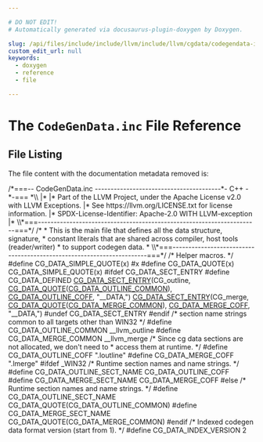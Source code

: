 ```yaml
---

# DO NOT EDIT!
# Automatically generated via docusaurus-plugin-doxygen by Doxygen.

slug: /api/files/include/include/llvm/include/llvm/cgdata/codegendata-inc
custom_edit_url: null
keywords:
  - doxygen
  - reference
  - file

---
```





# The `CodeGenData.inc` File Reference

<DoxygenPage pluginConfig={pluginConfig}>




## File Listing

The file content with the documentation metadata removed is:

<ProgramListing>

<Link id="l00001" /><CodeLine lineNumber="1"><Highlight kind="comment">/&#42;===-- CodeGenData.inc ----------------------------------------&#42;- C++ -&#42;-=== &#42;\\</Highlight></CodeLine>
<Link id="l00002" /><CodeLine lineNumber="2"><Highlight kind="comment">|&#42;</Highlight></CodeLine>
<Link id="l00003" /><CodeLine lineNumber="3"><Highlight kind="comment">|&#42; Part of the LLVM Project, under the Apache License v2.0 with LLVM Exceptions.</Highlight></CodeLine>
<Link id="l00004" /><CodeLine lineNumber="4"><Highlight kind="comment">|&#42; See https://llvm.org/LICENSE.txt for license information.</Highlight></CodeLine>
<Link id="l00005" /><CodeLine lineNumber="5"><Highlight kind="comment">|&#42; SPDX-License-Identifier: Apache-2.0 WITH LLVM-exception</Highlight></CodeLine>
<Link id="l00006" /><CodeLine lineNumber="6"><Highlight kind="comment">|&#42;</Highlight></CodeLine>
<Link id="l00007" /><CodeLine lineNumber="7"><Highlight kind="comment">\\&#42;===----------------------------------------------------------------------===&#42;/</Highlight><Highlight kind="normal"></Highlight></CodeLine>
<Link id="l00008" /><CodeLine lineNumber="8"><Highlight kind="normal"></Highlight><Highlight kind="comment">/&#42;</Highlight></CodeLine>
<Link id="l00009" /><CodeLine lineNumber="9"><Highlight kind="comment"> &#42; This is the main file that defines all the data structure, signature,</Highlight></CodeLine>
<Link id="l00010" /><CodeLine lineNumber="10"><Highlight kind="comment"> &#42; constant literals that are shared across compiler, host tools (reader/writer)</Highlight></CodeLine>
<Link id="l00011" /><CodeLine lineNumber="11"><Highlight kind="comment"> &#42; to support codegen data.</Highlight></CodeLine>
<Link id="l00012" /><CodeLine lineNumber="12"><Highlight kind="comment"> &#42;</Highlight></CodeLine>
<Link id="l00013" /><CodeLine lineNumber="13"><Highlight kind="comment">\\&#42;===----------------------------------------------------------------------===&#42;/</Highlight><Highlight kind="normal"></Highlight></CodeLine>
<Link id="l00014" /><CodeLine lineNumber="14"><Highlight kind="normal"></Highlight></CodeLine>
<Link id="l00015" /><CodeLine lineNumber="15"><Highlight kind="normal"></Highlight><Highlight kind="comment">/&#42; Helper macros.  &#42;/</Highlight><Highlight kind="normal"></Highlight></CodeLine>
<Link id="l00016" /><CodeLine lineNumber="16"><Highlight kind="normal"></Highlight><Highlight kind="preprocessor">#define CG&#95;DATA&#95;SIMPLE&#95;QUOTE(x) #x</Highlight><Highlight kind="normal"></Highlight></CodeLine>
<Link id="l00017" /><CodeLine lineNumber="17"><Highlight kind="normal"></Highlight><Highlight kind="preprocessor">#define CG&#95;DATA&#95;QUOTE(x) CG&#95;DATA&#95;SIMPLE&#95;QUOTE(x)</Highlight><Highlight kind="normal"></Highlight></CodeLine>
<Link id="l00018" /><CodeLine lineNumber="18"><Highlight kind="normal"></Highlight></CodeLine>
<Link id="l00019" /><CodeLine lineNumber="19"><Highlight kind="normal"></Highlight><Highlight kind="preprocessor">#ifdef CG&#95;DATA&#95;SECT&#95;ENTRY</Highlight><Highlight kind="normal"></Highlight></CodeLine>
<Link id="l00020" /><CodeLine lineNumber="20"><Highlight kind="normal"></Highlight><Highlight kind="preprocessor">#define CG&#95;DATA&#95;DEFINED</Highlight><Highlight kind="normal"></Highlight></CodeLine>
<Link id="l00021" /><CodeLine lineNumber="21"><Highlight kind="normal"><a href="/docs/api/files/include/include/llvm/include/llvm/cgdata/codegendata-h/#a63b97a1d3b66aae039e7fa8516f5dcf8">CG&#95;DATA&#95;SECT&#95;ENTRY</a>(CG&#95;outline, <a href="/docs/api/files/include/include/llvm/include/llvm/cgdata/codegendata-h/#a9e44402ece363a1354b3452084e62c30">CG&#95;DATA&#95;QUOTE</a>(<a href="/docs/api/files/include/include/llvm/include/llvm/cgdata/codegendata-h/#a895a7cd01d120f313080055b9ba67e09">CG&#95;DATA&#95;OUTLINE&#95;COMMON</a>),</Highlight></CodeLine>
<Link id="l00022" /><CodeLine lineNumber="22"><Highlight kind="normal">                   <a href="/docs/api/files/include/include/llvm/include/llvm/cgdata/codegendata-h/#a55dc8171a7674baeadcb3a4736cdbbae">CG&#95;DATA&#95;OUTLINE&#95;COFF</a>, </Highlight><Highlight kind="stringliteral">&quot;&#95;&#95;DATA,&quot;</Highlight><Highlight kind="normal">)</Highlight></CodeLine>
<Link id="l00023" /><CodeLine lineNumber="23"><Highlight kind="normal"><a href="/docs/api/files/include/include/llvm/include/llvm/cgdata/codegendata-h/#a63b97a1d3b66aae039e7fa8516f5dcf8">CG&#95;DATA&#95;SECT&#95;ENTRY</a>(CG&#95;merge, <a href="/docs/api/files/include/include/llvm/include/llvm/cgdata/codegendata-h/#a9e44402ece363a1354b3452084e62c30">CG&#95;DATA&#95;QUOTE</a>(<a href="/docs/api/files/include/include/llvm/include/llvm/cgdata/codegendata-h/#a9194077710db2d0b68bc9f1ec299c7fb">CG&#95;DATA&#95;MERGE&#95;COMMON</a>),</Highlight></CodeLine>
<Link id="l00024" /><CodeLine lineNumber="24"><Highlight kind="normal">                   <a href="/docs/api/files/include/include/llvm/include/llvm/cgdata/codegendata-h/#add273b3d8474ec87c05db2cea27be460">CG&#95;DATA&#95;MERGE&#95;COFF</a>, </Highlight><Highlight kind="stringliteral">&quot;&#95;&#95;DATA,&quot;</Highlight><Highlight kind="normal">)</Highlight></CodeLine>
<Link id="l00025" /><CodeLine lineNumber="25"><Highlight kind="normal"></Highlight></CodeLine>
<Link id="l00026" /><CodeLine lineNumber="26"><Highlight kind="normal"></Highlight><Highlight kind="preprocessor">#undef CG&#95;DATA&#95;SECT&#95;ENTRY</Highlight><Highlight kind="normal"></Highlight></CodeLine>
<Link id="l00027" /><CodeLine lineNumber="27"><Highlight kind="normal"></Highlight><Highlight kind="preprocessor">#endif</Highlight><Highlight kind="normal"></Highlight></CodeLine>
<Link id="l00028" /><CodeLine lineNumber="28"><Highlight kind="normal"></Highlight></CodeLine>
<Link id="l00029" /><CodeLine lineNumber="29"><Highlight kind="normal"></Highlight><Highlight kind="comment">/&#42; section name strings common to all targets other</Highlight></CodeLine>
<Link id="l00030" /><CodeLine lineNumber="30"><Highlight kind="comment">   than WIN32 &#42;/</Highlight><Highlight kind="normal"></Highlight></CodeLine>
<Link id="l00031" /><CodeLine lineNumber="31"><Highlight kind="normal"></Highlight><Highlight kind="preprocessor">#define CG&#95;DATA&#95;OUTLINE&#95;COMMON &#95;&#95;llvm&#95;outline</Highlight><Highlight kind="normal"></Highlight></CodeLine>
<Link id="l00032" /><CodeLine lineNumber="32"><Highlight kind="normal"></Highlight><Highlight kind="preprocessor">#define CG&#95;DATA&#95;MERGE&#95;COMMON &#95;&#95;llvm&#95;merge</Highlight><Highlight kind="normal"></Highlight></CodeLine>
<Link id="l00033" /><CodeLine lineNumber="33"><Highlight kind="normal"></Highlight><Highlight kind="comment">/&#42; Since cg data sections are not allocated, we don&#39;t need to</Highlight></CodeLine>
<Link id="l00034" /><CodeLine lineNumber="34"><Highlight kind="comment"> &#42; access them at runtime.</Highlight></CodeLine>
<Link id="l00035" /><CodeLine lineNumber="35"><Highlight kind="comment"> &#42;/</Highlight><Highlight kind="normal"></Highlight></CodeLine>
<Link id="l00036" /><CodeLine lineNumber="36"><Highlight kind="normal"></Highlight><Highlight kind="preprocessor">#define CG&#95;DATA&#95;OUTLINE&#95;COFF &quot;.loutline&quot;</Highlight><Highlight kind="normal"></Highlight></CodeLine>
<Link id="l00037" /><CodeLine lineNumber="37"><Highlight kind="normal"></Highlight><Highlight kind="preprocessor">#define CG&#95;DATA&#95;MERGE&#95;COFF &quot;.lmerge&quot;</Highlight><Highlight kind="normal"></Highlight></CodeLine>
<Link id="l00038" /><CodeLine lineNumber="38"><Highlight kind="normal"></Highlight></CodeLine>
<Link id="l00039" /><CodeLine lineNumber="39"><Highlight kind="normal"></Highlight><Highlight kind="preprocessor">#ifdef &#95;WIN32</Highlight><Highlight kind="normal"></Highlight></CodeLine>
<Link id="l00040" /><CodeLine lineNumber="40"><Highlight kind="normal"></Highlight><Highlight kind="comment">/&#42; Runtime section names and name strings.  &#42;/</Highlight><Highlight kind="normal"></Highlight></CodeLine>
<Link id="l00041" /><CodeLine lineNumber="41"><Highlight kind="normal"></Highlight><Highlight kind="preprocessor">#define CG&#95;DATA&#95;OUTLINE&#95;SECT&#95;NAME CG&#95;DATA&#95;OUTLINE&#95;COFF</Highlight><Highlight kind="normal"></Highlight></CodeLine>
<Link id="l00042" /><CodeLine lineNumber="42"><Highlight kind="normal"></Highlight><Highlight kind="preprocessor">#define CG&#95;DATA&#95;MERGE&#95;SECT&#95;NAME CG&#95;DATA&#95;MERGE&#95;COFF</Highlight><Highlight kind="normal"></Highlight></CodeLine>
<Link id="l00043" /><CodeLine lineNumber="43"><Highlight kind="normal"></Highlight></CodeLine>
<Link id="l00044" /><CodeLine lineNumber="44"><Highlight kind="normal"></Highlight><Highlight kind="preprocessor">#else</Highlight><Highlight kind="normal"></Highlight></CodeLine>
<Link id="l00045" /><CodeLine lineNumber="45"><Highlight kind="normal"></Highlight><Highlight kind="comment">/&#42; Runtime section names and name strings.  &#42;/</Highlight><Highlight kind="normal"></Highlight></CodeLine>
<Link id="l00046" /><CodeLine lineNumber="46"><Highlight kind="normal"></Highlight><Highlight kind="preprocessor">#define CG&#95;DATA&#95;OUTLINE&#95;SECT&#95;NAME CG&#95;DATA&#95;QUOTE(CG&#95;DATA&#95;OUTLINE&#95;COMMON)</Highlight><Highlight kind="normal"></Highlight></CodeLine>
<Link id="l00047" /><CodeLine lineNumber="47"><Highlight kind="normal"></Highlight><Highlight kind="preprocessor">#define CG&#95;DATA&#95;MERGE&#95;SECT&#95;NAME CG&#95;DATA&#95;QUOTE(CG&#95;DATA&#95;MERGE&#95;COMMON)</Highlight><Highlight kind="normal"></Highlight></CodeLine>
<Link id="l00048" /><CodeLine lineNumber="48"><Highlight kind="normal"></Highlight></CodeLine>
<Link id="l00049" /><CodeLine lineNumber="49"><Highlight kind="normal"></Highlight><Highlight kind="preprocessor">#endif</Highlight><Highlight kind="normal"></Highlight></CodeLine>
<Link id="l00050" /><CodeLine lineNumber="50"><Highlight kind="normal"></Highlight></CodeLine>
<Link id="l00051" /><CodeLine lineNumber="51"><Highlight kind="normal"></Highlight><Highlight kind="comment">/&#42; Indexed codegen data format version (start from 1). &#42;/</Highlight><Highlight kind="normal"></Highlight></CodeLine>
<Link id="l00052" /><CodeLine lineNumber="52"><Highlight kind="normal"></Highlight><Highlight kind="preprocessor">#define CG&#95;DATA&#95;INDEX&#95;VERSION 2</Highlight></CodeLine>

</ProgramListing>

</DoxygenPage>
